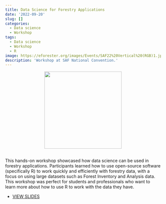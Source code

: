 ```yaml
---
title: Data Science for Forestry Applications
date: '2022-09-20'
slug: []
categories:
  - Data science
  - Workshop
tags:
  - Data science
  - Workshop
  - R
image: https://eforester.org/images/Events/SAF22%20Vertical%20(RGB)1.jpg
description: 'Workshop at SAF National Convention.'  
---
```


<center>

![](https://eforester.org/images/Events/SAF22%20Vertical%20(RGB)1.jpg){width=250px}
</center>

##
 
This hands-on workshop showcased how data science can be used in forestry applications. Participants learned how to use open-source software (specifically R) to work quickly and efficiently with forestry data, with a focus on using large datasets such as Forest Inventory and Analysis data. This workshop was perfect for students and professionals who want to learn more about how to use R to work with the data they have.   

* [VIEW SLIDES](https://docs.google.com/presentation/d/1rcr0rA2s1ySvXwu7LM9NVQXAT7yQHF8X/edit?usp=sharing&ouid=106502698516425492089&rtpof=true&sd=true)
